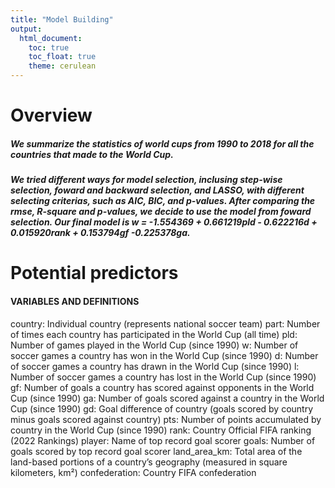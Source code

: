 ```yaml
---
title: "Model Building"
output: 
  html_document:
    toc: true
    toc_float: true
    theme: cerulean
---
```


# Overview

##### We summarize the statistics of world cups from 1990 to 2018 for all the countries that made to the World Cup.
##### We tried different ways for model selection, inclusing step-wise selection, foward and backward selection, and LASSO, with different selecting criterias, such as AIC, BIC, and p-values. After comparing the rmse, R-square and p-values, we decide to use the model from foward selection. Our final model is  w = -1.554369 + 0.661219pld - 0.622216d + 0.015920rank + 0.153794gf -0.225378ga.

# Potential predictors

#### VARIABLES AND DEFINITIONS
country: Individual country (represents national soccer team)
part: Number of times each country has participated in the World Cup (all time)
pld: Number of games played in the World Cup (since 1990)
w: Number of soccer games a country has won in the World Cup (since 1990)
d: Number of soccer games a country has drawn in the World Cup (since 1990)
l: Number of soccer games a country has lost in the World Cup (since 1990)
gf: Number of goals a country has scored against opponents in the World Cup (since 1990)
ga: Number of goals scored against a country in the World Cup (since 1990)
gd: Goal difference of country (goals scored by country minus goals scored against country)
pts: Number of points accumulated by country in the World Cup (since 1990)
rank: Country Official FIFA ranking (2022 Rankings)
player: Name of top record goal scorer
goals: Number of goals scored by top record goal scorer
land_area_km: Total area of the land-based  portions of a country’s geography (measured in square kilometers, km²)
confederation: Country FIFA confederation 




